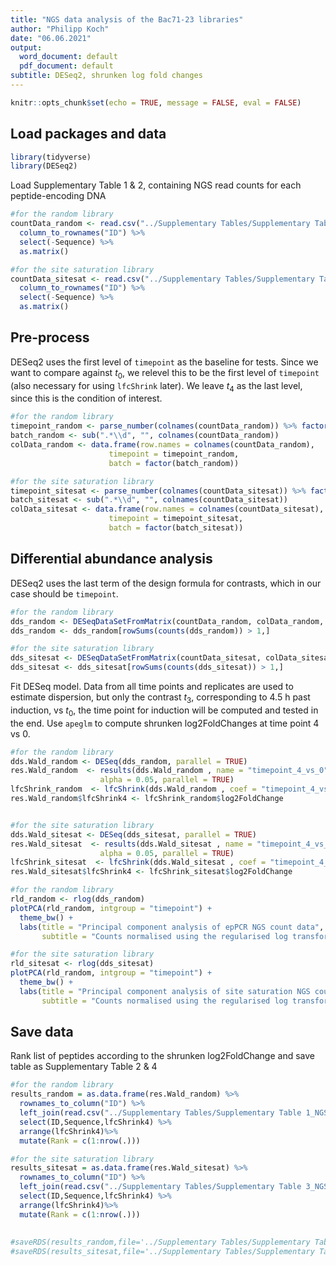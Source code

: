 ---
title: "NGS data analysis of the Bac71-23 libraries"
author: "Philipp Koch"
date: "06.06.2021"
output:
  word_document: default
  pdf_document: default
subtitle: DESeq2, shrunken log fold changes
---

```{r setup, include=FALSE}
knitr::opts_chunk$set(echo = TRUE, message = FALSE, eval = FALSE)
```

## Load packages and data

```{r}
library(tidyverse)
library(DESeq2)
```

Load Supplementary Table 1 & 2, containing NGS read counts for each peptide-encoding DNA
```{r}
#for the random library
countData_random <- read.csv("../Supplementary Tables/Supplementary Table 1_NGS_random.csv") %>%
  column_to_rownames("ID") %>%
  select(-Sequence) %>%
  as.matrix()

#for the site saturation library
countData_sitesat <- read.csv("../Supplementary Tables/Supplementary Table 3_NGS_sitesat.csv") %>%
  column_to_rownames("ID") %>%
  select(-Sequence) %>%
  as.matrix()
```

## Pre-process

DESeq2 uses the first level of `timepoint` as the baseline for tests. Since we want to compare against $t_0$, we relevel this to be the first level of `timepoint` (also necessary for using `lfcShrink` later). We leave $t_4$ as the last level, since this is the condition of interest.

```{r}
#for the random library
timepoint_random <- parse_number(colnames(countData_random)) %>% factor() %>% relevel("0")
batch_random <- sub(".*\\d", "", colnames(countData_random))
colData_random <- data.frame(row.names = colnames(countData_random),
                      timepoint = timepoint_random,
                      batch = factor(batch_random))

#for the site saturation library
timepoint_sitesat <- parse_number(colnames(countData_sitesat)) %>% factor() %>% relevel("0")
batch_sitesat <- sub(".*\\d", "", colnames(countData_sitesat))
colData_sitesat <- data.frame(row.names = colnames(countData_sitesat),
                      timepoint = timepoint_sitesat,
                      batch = factor(batch_sitesat))
```

## Differential abundance analysis

DESeq2 uses the last term of the design formula for contrasts, which in our case should be `timepoint`.

```{r}
#for the random library
dds_random <- DESeqDataSetFromMatrix(countData_random, colData_random, ~ batch + timepoint)
dds_random <- dds_random[rowSums(counts(dds_random)) > 1,]

#for the site saturation library
dds_sitesat <- DESeqDataSetFromMatrix(countData_sitesat, colData_sitesat, ~ batch + timepoint)
dds_sitesat <- dds_sitesat[rowSums(counts(dds_sitesat)) > 1,]
```


Fit DESeq model. Data from all time points and replicates are used to estimate dispersion, but only the contrast $t_3$, corresponding to 4.5 h past induction, vs $t_0$, the time point for induction will be computed and tested in the end. Use `apeglm` to compute shrunken log2FoldChanges at time point 4 vs 0.

```{r}
#for the random library
dds.Wald_random <- DESeq(dds_random, parallel = TRUE)
res.Wald_random  <- results(dds.Wald_random , name = "timepoint_4_vs_0", altHypothesis = "less",
                    alpha = 0.05, parallel = TRUE)
lfcShrink_random  <- lfcShrink(dds.Wald_random , coef = "timepoint_4_vs_0", type = "apeglm",parallel = TRUE)
res.Wald_random$lfcShrink4 <- lfcShrink_random$log2FoldChange


#for the site saturation library
dds.Wald_sitesat <- DESeq(dds_sitesat, parallel = TRUE)
res.Wald_sitesat  <- results(dds.Wald_sitesat , name = "timepoint_4_vs_0", altHypothesis = "less",
                    alpha = 0.05, parallel = TRUE)
lfcShrink_sitesat  <- lfcShrink(dds.Wald_sitesat , coef = "timepoint_4_vs_0", type = "apeglm",parallel = TRUE)
res.Wald_sitesat$lfcShrink4 <- lfcShrink_sitesat$log2FoldChange
```

<!-- Plot a PCA of the data normalised using the regularised logarithmic transform `rlog()`. -->

```{r eval=FALSE, include=FALSE}
#for the random library
rld_random <- rlog(dds_random)
plotPCA(rld_random, intgroup = "timepoint") +
  theme_bw() +
  labs(title = "Principal component analysis of epPCR NGS count data",
       subtitle = "Counts normalised using the regularised log transform")

#for the site saturation library
rld_sitesat <- rlog(dds_sitesat)
plotPCA(rld_random, intgroup = "timepoint") +
  theme_bw() +
  labs(title = "Principal component analysis of site saturation NGS count data",
       subtitle = "Counts normalised using the regularised log transform")
```

## Save data

Rank list of peptides according to the shrunken log2FoldChange and save table as Supplementary Table 2 & 4
```{r}
#for the random library
results_random = as.data.frame(res.Wald_random) %>%
  rownames_to_column("ID") %>%
  left_join(read.csv("../Supplementary Tables/Supplementary Table 1_NGS_random.csv") %>% select(ID,Sequence) %>% mutate(ID = as.character(ID)),   by='ID') %>%
  select(ID,Sequence,lfcShrink4) %>%
  arrange(lfcShrink4)%>%
  mutate(Rank = c(1:nrow(.)))

#for the site saturation library
results_sitesat = as.data.frame(res.Wald_sitesat) %>%
  rownames_to_column("ID") %>%
  left_join(read.csv("../Supplementary Tables/Supplementary Table 3_NGS_sitesat.csv") %>% select(ID,Sequence) %>% mutate(ID = as.character(ID)),   by='ID') %>%
  select(ID,Sequence,lfcShrink4) %>%
  arrange(lfcShrink4)%>%
  mutate(Rank = c(1:nrow(.)))
                
                
#saveRDS(results_random,file='../Supplementary Tables/Supplementary Table 2.rds')
#saveRDS(results_sitesat,file='../Supplementary Tables/Supplementary Table 4.rds')

```
